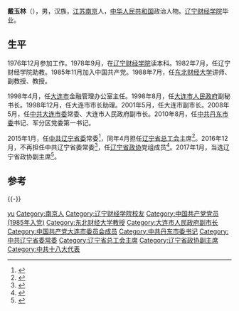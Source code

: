 '''戴玉林'''（{{bd|1959年|4月||}}），男，汉族，[[江苏|江苏]][[南京|南京]]人，[[中华人民共和国|中华人民共和国]]政治人物。[[辽宁财经学院|辽宁财经学院]]毕业。

== 生平 ==
1976年12月参加工作。1978年9月，在[[辽宁财经学院|辽宁财经学院]]读本科。1982年7月，任辽宁财经学院助教。1985年11月加入中国共产党。1988年7月，任[[东北财经大学|东北财经大学]]讲师、副教授、教授。

1998年4月，任[[大连市|大连市]]金融管理办公室主任。1998年8月，任[[大连市人民政府|大连市人民政府]]副秘书长。1998年12月，任大连市市长助理。2001年5月，任大连市副市长。2008年5月，任[[中共大连市委|中共大连市委]]常委、大连市人民政府副市长。2010年8月，任[[中共丹东市委|中共丹东市委]]书记、军分区党委第一书记。

2015年1月，任[[中共辽宁省委|中共辽宁省委]]常委<ref>{{cite news|title=戴玉林任辽宁省委常委|url=http://renshi.people.com.cn/n/2015/0117/c139617-26402612.html|accessdate=2015-02-14|newspaper=人民网|archive-date=2016-03-04|archive-url=https://web.archive.org/web/20160304085602/http://renshi.people.com.cn/n/2015/0117/c139617-26402612.html|dead-url=no}}</ref>，同年4月担任[[辽宁省总工会|辽宁省总工会]]主席<ref>{{cite web|url=http://district.ce.cn/newarea/sddy/201504/17/t20150417_5140715.shtml|title=辽宁省委常委戴玉林当选省总工会主席 赵国红不再兼任|publisher=中国经济网|accessdate=2015-04-17|archive-date=2016-09-19|archive-url=https://web.archive.org/web/20160919152644/http://district.ce.cn/newarea/sddy/201504/17/t20150417_5140715.shtml|dead-url=no}}</ref>。2016年12月，不再担任中共辽宁省委常委<ref>{{cite web|url=http://www.thepaper.cn/newsDetail_forward_1586290|title=辽宁新一届省委常委班子亮相：李希当选为辽宁省委书记|publisher=澎湃新闻|accessdate=2016-12-23|archive-date=2016-12-24|archive-url=https://web.archive.org/web/20161224094528/http://www.thepaper.cn/newsDetail_forward_1586290|dead-url=no}}</ref>，任[[辽宁省政协|辽宁省政协]]党组成员<ref>{{cite web|url=http://www.thepaper.cn/newsDetail_forward_1591025|title=辽宁省委原常委戴玉林任省政协党组成员|publisher=澎湃新闻|accessdate=2016-12-30|archive-date=2017-01-01|archive-url=https://web.archive.org/web/20170101001651/http://www.thepaper.cn/newsDetail_forward_1591025|dead-url=no}}</ref>。2017年1月，当选辽宁省政协副主席<ref>{{cite news|title=辛桂梓、戴玉林当选辽宁省政协副主席，刘国强不再担任|url=http://www.thepaper.cn/newsDetail_forward_1604443|accessdate=2017-02-05|work=澎湃新闻|archive-date=2019-06-10|archive-url=https://web.archive.org/web/20190610104308/http://www.thepaper.cn/newsDetail_forward_1604443|dead-url=no}}</ref>。

==参考==
{{reflist|2}}

{{-}}
{{start box}}
{{s-civ}}
{{s-before|[[赵国红|赵国红]]}}
{{s-title|[[辽宁省总工会|辽宁省总工会]]主席|2015年4月－2017年1月}}
{{s-after|[[关志鸥|关志鸥]]}}
{{s-ppo|cpc}}
{{s-before|[[]]}}
{{s-title|[[中国共产党丹东市委员会|中国共产党丹东市委员会]]书记|2010年8月－2015年4月}}
{{s-after|[[孙兆林|孙兆林]]}}
{{end box}}

{{辽宁省领导人}}

{{Authority control}}
{{DEFAULTSORT:Dai yulin}}
[[Category:戴姓|yu]]
[[Category:南京人|Category:南京人]]
[[Category:辽宁财经学院校友|Category:辽宁财经学院校友]]
[[Category:中国共产党党员_(1985年入党)|Category:中国共产党党员 (1985年入党)]]
[[Category:东北财经大学教授|Category:东北财经大学教授]]
[[Category:大连市人民政府副市长|Category:大连市人民政府副市长]]
[[Category:中国共产党大连市委员会成员|Category:中国共产党大连市委员会成员]]
[[Category:中共丹东市委书记|Category:中共丹东市委书记]]
[[Category:中共辽宁省委常委|Category:中共辽宁省委常委]]
[[Category:辽宁省总工会主席|Category:辽宁省总工会主席]]
[[Category:辽宁省政协副主席|Category:辽宁省政协副主席]]
[[Category:中共十八大代表|Category:中共十八大代表]]